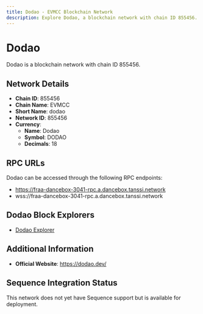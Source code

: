 ```yaml
--- 
title: Dodao - EVMCC Blockchain Network
description: Explore Dodao, a blockchain network with chain ID 855456. Learn about its native currency, Dodao, and how to interact with the network.
---
```


# Dodao

Dodao is a blockchain network with chain ID 855456.

## Network Details

- **Chain ID**: 855456
- **Chain Name**: EVMCC
- **Short Name**: dodao
- **Network ID**: 855456
- **Currency**: 
  - **Name**: Dodao
  - **Symbol**: DODAO
  - **Decimals**: 18

## RPC URLs

Dodao can be accessed through the following RPC endpoints:

- https://fraa-dancebox-3041-rpc.a.dancebox.tanssi.network
- wss://fraa-dancebox-3041-rpc.a.dancebox.tanssi.network

## Dodao Block Explorers

- [Dodao Explorer](https://tanssi-evmexplorer.netlify.app/?rpcUrl=https://fraa-dancebox-3041-rpc.a.dancebox.tanssi.network)

## Additional Information

- **Official Website**: https://dodao.dev/

## Sequence Integration Status

This network does not yet have Sequence support but is available for deployment.
